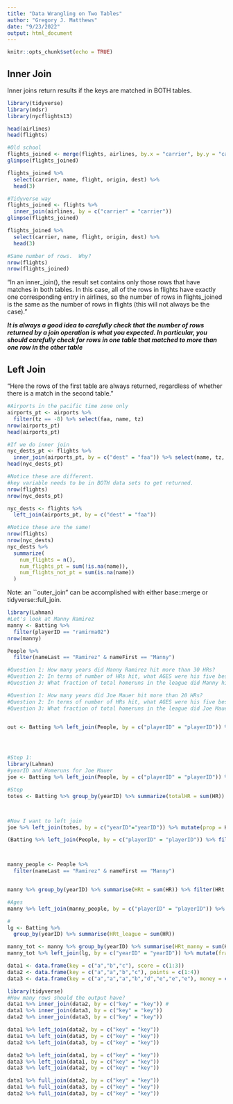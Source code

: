 ```yaml
---
title: "Data Wrangling on Two Tables"
author: "Gregory J. Matthews"
date: "9/23/2022"
output: html_document
---
```


```r
knitr::opts_chunk$set(echo = TRUE)
```

## Inner Join
Inner joins return results if the keys are matched in BOTH tables.

```r
library(tidyverse)
library(mdsr)
library(nycflights13)

head(airlines)
head(flights)

```

```r
#Old school
flights_joined <- merge(flights, airlines, by.x = "carrier", by.y = "carrier")
glimpse(flights_joined)
```

```r
flights_joined %>% 
  select(carrier, name, flight, origin, dest) %>% 
  head(3)
```

```r
#Tidyverse way
flights_joined <- flights %>% 
  inner_join(airlines, by = c("carrier" = "carrier"))
glimpse(flights_joined)
```

```r
flights_joined %>% 
  select(carrier, name, flight, origin, dest) %>% 
  head(3)
```

```r
#Same number of rows.  Why?  
nrow(flights)
nrow(flights_joined)
```

"In an inner_join(), the result set contains only those rows that have matches in both tables. In this case, all of the rows in flights have exactly one corresponding entry in airlines, so the number of rows in flights_joined is the same as the number of rows in flights (this will not always be the case)."

***It is always a good idea to carefully check that the number of rows returned by a join operation is what you expected. In particular, you should carefully check for rows in one table that matched to more than one row in the other table***

## Left Join

"Here the rows of the first table are always returned, regardless of whether there is a match in the second table."

```r
#Airports in the pacific time zone only 
airports_pt <- airports %>%
  filter(tz == -8) %>% select(faa, name, tz)
nrow(airports_pt)
head(airports_pt)
```

```r
#If we do inner join
nyc_dests_pt <- flights %>% 
  inner_join(airports_pt, by = c("dest" = "faa")) %>% select(name, tz, dest, dep_time,sched_dep_time, arr_time, sched_arr_time, carrier)
head(nyc_dests_pt)
```

```r
#Notice these are different.  
#key variable needs to be in BOTH data sets to get returned.  
nrow(flights)
nrow(nyc_dests_pt)
```


```r
nyc_dests <- flights %>% 
  left_join(airports_pt, by = c("dest" = "faa"))
```

```r
#Notice these are the same!
nrow(flights)
nrow(nyc_dests)
nyc_dests %>%
  summarize(
    num_flights = n(),
    num_flights_pt = sum(!is.na(name)),
    num_flights_not_pt = sum(is.na(name))
  )
```

Note: an ``outer_join" can be accomplished with either base::merge or tidyverse::full_join.  

```r
library(Lahman)
#Let's look at Manny Ramirez
manny <- Batting %>%
  filter(playerID == "ramirma02")
nrow(manny)

People %>% 
  filter(nameLast == "Ramirez" & nameFirst == "Manny")

#Question 1: How many years did Manny Ramirez hit more than 30 HRs?
#Question 2: In terms of number of HRs hit, what AGES were his five best? 
#Question 3: What fraction of total homeruns in the league did Manny hit in each of his seasons?   

#Question 1: How many years did Joe Mauer hit more than 20 HRs?
#Question 2: In terms of number of HRs hit, what AGES were his five best? 
#Question 3: What fraction of total homeruns in the league did Joe Mauer hit in each of his seasons?   


out <- Batting %>% left_join(People, by = c("playerID" = "playerID")) %>% filter(nameFirst == "Joe" & nameLast == "Mauer") %>% mutate(age = yearID - birthYear) %>% arrange(-HR) %>% head(5) %>% select(nameFirst, nameLast, age, yearID, HR)




#Step 1: 
library(Lahman)
#yearID and Homeruns for Joe Mauer
joe <- Batting %>% left_join(People, by = c("playerID" = "playerID")) %>% filter(nameFirst == "Joe" & nameLast == "Mauer") %>% select(yearID, HR)

#Step 
totes <- Batting %>% group_by(yearID) %>% summarize(totalHR = sum(HR)) 



#Now I want to left join 
joe %>% left_join(totes, by = c("yearID"="yearID")) %>% mutate(prop = HR/totalHR) %>% arrange(prop)

(Batting %>% left_join(People, by = c("playerID" = "playerID")) %>% filter(nameFirst == "Joe" & nameLast == "Mauer") %>% select(yearID, HR)) %>% left_join((Batting %>% group_by(yearID) %>% summarize(totalHR = sum(HR)) ), by = c("yearID"="yearID")) %>% mutate(prop = HR/totalHR) %>% arrange(-prop)




```

```r
manny_people <- People %>% 
  filter(nameLast == "Ramirez" & nameFirst == "Manny")


manny %>% group_by(yearID) %>% summarise(HRt = sum(HR)) %>% filter(HRt > 30)

#Ages
manny %>% left_join(manny_people, by = c("playerID" = "playerID")) %>% mutate(age = yearID - birthYear) %>% group_by(age) %>% summarise(HRt = sum(HR)) %>% arrange(desc(HRt))

#
lg <- Batting %>% 
  group_by(yearID) %>% summarise(HRt_league = sum(HR))

manny_tot <- manny %>% group_by(yearID) %>% summarise(HRt_manny = sum(HR)) 
manny_tot %>% left_join(lg, by = c("yearID" = "yearID")) %>% mutate(fraction = HRt_manny/HRt_league) %>% arrange(desc(fraction))
```


```r
data1 <- data.frame(key = c("a","b","c"), score = c(1:3))
data2 <- data.frame(key = c("a","a","b","c"), points = c(1:4))
data3 <- data.frame(key = c("a","a","a","b","d","e","e","e"), money = c(1:8))

library(tidyverse)
#How many rows should the output have? 
data1 %>% inner_join(data2, by = c("key" = "key")) # 
data1 %>% inner_join(data3, by = c("key" = "key"))
data2 %>% inner_join(data3, by = c("key" = "key"))

data1 %>% left_join(data2, by = c("key" = "key"))
data1 %>% left_join(data3, by = c("key" = "key"))
data2 %>% left_join(data3, by = c("key" = "key"))

data2 %>% left_join(data1, by = c("key" = "key"))
data3 %>% left_join(data1, by = c("key" = "key"))
data3 %>% left_join(data2, by = c("key" = "key"))

data1 %>% full_join(data2, by = c("key" = "key"))
data1 %>% full_join(data3, by = c("key" = "key"))
data2 %>% full_join(data3, by = c("key" = "key"))

```





